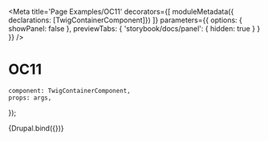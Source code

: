 

<Meta 
    title='Page Examples/OC11'
    decorators={[
        moduleMetadata({ declarations: [TwigContainerComponent]})
    ]}
    parameters={{
        options: { showPanel: false },
        previewTabs: {
            'storybook/docs/panel': { hidden: true }
        }
    }}
/>


# OC11

    component: TwigContainerComponent,
    props: args,
});

<Preview withSource='none'>
    <Story 
        name='Drupal'
        args={{ 
            elementPath : 'page-examples/OC11/template.drupal',
        }}
    >
        {Drupal.bind({})}
    </Story>
</Preview>